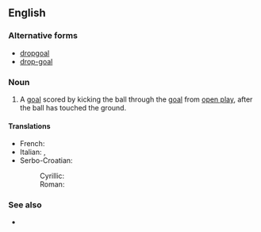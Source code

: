 ==English==

===Alternative forms===
* [[dropgoal]]
* [[drop-goal]]

===Noun===
{{en-noun|head=[[drop]] [[goal]]}}

# {{label|en|rugby union|rugby league}} A [[goal]] scored by kicking the ball through the [[goal]] from [[open play]], after the ball has touched the ground.

====Translations====
{{trans-top|a type of goal in rugby}}
* French: {{t+|fr|drop|m}}
* Italian: {{t+|it|drop|m}}, {{t|it|calcio di rimbalzo|m}}
* Serbo-Croatian:
*: Cyrillic: {{t|sh|дроп|m|sc=Cyrl}}
*: Roman: {{t+|sh|drop|m}}
{{trans-mid}}
{{trans-bottom}}

===See also===
* {{pedialite}}